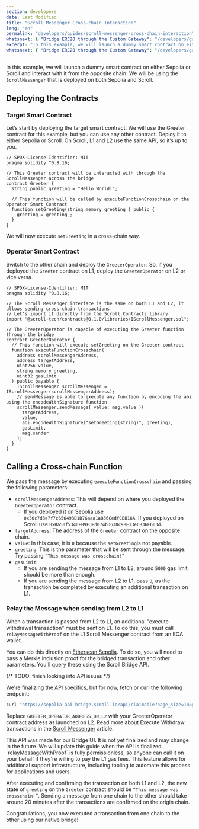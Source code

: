 ```yaml
---
section: developers
date: Last Modified
title: "Scroll Messenger Cross-chain Interaction"
lang: "en"
permalink: "developers/guides/scroll-messenger-cross-chain-interaction"
whatsnext: { "Bridge ERC20 through the Custom Gateway": "/developers/guides/bridge-erc20-through-the-custom-gateway" }
excerpt: "In this example, we will launch a dummy smart contract on either Sepolia or Scroll Sepolia testnet and interact with it from the opposite chain."
whatsnext: { "Bridge ERC20 through the Custom Gateway": "/developers/guides/bridge-erc20-through-the-custom-gateway" }
---
```



In this example, we will launch a dummy smart contract on either Sepolia or Scroll and interact
with it from the opposite chain. We will be using the `ScrollMessenger` that is deployed on both
Sepolia and Scroll.

## Deploying the Contracts

### Target Smart Contract

Let’s start by deploying the target smart contract. We will use the Greeter contract for this
example, but you can use any other contract. Deploy it to either Sepolia or Scroll. On Scroll, L1
and L2 use the same API, so it’s up to you.

```solidity
// SPDX-License-Identifier: MIT
pragma solidity ^0.8.16;

// This Greeter contract will be interacted with through the ScrollMessenger across the bridge
contract Greeter {
  string public greeting = "Hello World!";

  // This function will be called by executeFunctionCrosschain on the Operator Smart Contract
  function setGreeting(string memory greeting_) public {
    greeting = greeting_;
  }
}
```

We will now execute `setGreeting` in a cross-chain way.

### Operator Smart Contract

Switch to the other chain and deploy the `GreeterOperator`. So, if you deployed the `Greeter` contract on L1, deploy the `GreeterOperator` on L2 or vice versa.

```solidity
// SPDX-License-Identifier: MIT
pragma solidity ^0.8.16;

// The Scroll Messenger interface is the same on both L1 and L2, it allows sending cross-chain transactions
// Let's import it directly from the Scroll Contracts library
import "@scroll-tech/contracts@0.1.0/libraries/IScrollMessenger.sol";

// The GreeterOperator is capable of executing the Greeter function through the bridge
contract GreeterOperator {
  // This function will execute setGreeting on the Greeter contract
  function executeFunctionCrosschain(
    address scrollMessengerAddress,
    address targetAddress,
    uint256 value,
    string memory greeting,
    uint32 gasLimit
  ) public payable {
    IScrollMessenger scrollMessenger = IScrollMessenger(scrollMessengerAddress);
    // sendMessage is able to execute any function by encoding the abi using the encodeWithSignature function
    scrollMessenger.sendMessage{ value: msg.value }(
      targetAddress,
      value,
      abi.encodeWithSignature("setGreeting(string)", greeting),
      gasLimit,
      msg.sender
    );
  }
}
```

## Calling a Cross-chain Function

We pass the message by executing `executeFunctionCrosschain` and passing the following parameters:

- `scrollMessengerAddress`: This will depend on where you deployed the `GreeterOperator` contract.
  - If you deployed it on Sepolia use `0x50c7d3e7f7c656493D1D76aaa1a836CedfCBB16A`. If you deployed on Scroll use `0xBa50f5340FB9F3Bd074bD638c9BE13eCB36E603d`.
- `targetAddress`: The address of the `Greeter` contract on the opposite chain.
- `value`: In this case, it is `0` because the `setGreeting`is not payable.
- `greeting`: This is the parameter that will be sent through the message. Try passing `“This message was crosschain!”`
- `gasLimit`:
  - If you are sending the message from L1 to L2, around `5000` gas limit should be more than enough.
  - If you are sending the message from L2 to L1, pass `0`, as the transaction be completed by executing an additional transaction on L1.

### Relay the Message when sending from L2 to L1

When a transaction is passed from L2 to L1, an additional "execute withdrawal transaction" must be sent on L1. To do this, you must call `relayMessageWithProof` on the L1 Scroll Messenger
contract from an EOA wallet.

You can do this directly on [Etherscan Sepolia](https://sepolia.etherscan.io/address/0x50c7d3e7f7c656493d1d76aaa1a836cedfcbb16a#writeProxyContract#F3).
To do so, you will need to pass a Merkle inclusion proof for the bridged transaction and other parameters. You'll query these using the Scroll Bridge API.

{/* TODO: finish looking into API issues */}

We're finalizing the API specifics, but for now, fetch or curl the following endpoint:

```bash
curl "https://sepolia-api-bridge.scroll.io/api/claimable?page_size=10&page=1&address=GREETER_OPERATOR_ADDRESS_ON_L2"
```

Replace `GREETER_OPERATOR_ADDRESS_ON_L2` with your GreeterOperator contract address as launched on L2. Read more about Execute Withdraw transactions
in the [Scroll Messenger](/developers/l1-and-l2-bridging/the-scroll-messenger) article.

<Aside type="danger" title="Experimental API">
  This API was made for our Bridge UI. It is not yet finalized and may change in the future. We will update this guide
  when the API is finalized.
</Aside>

<Aside type="caution" title="Anyone can execute your L2 → L1 Message">
  `relayMessageWithProof` is fully permissionless, so anyone can call it on your behalf if they're willing to pay the L1
  gas fees. This feature allows for additional support infrastructure, including tooling to automate this process for
  applications and users.
</Aside>

After executing and confirming the transaction on both L1 and L2, the new state of `greeting` on the `Greeter` contract should be `“This message was crosschain!”`. Sending a message from one chain to the other should take around 20 minutes after the transactions are confirmed on the origin chain.

Congratulations, you now executed a transaction from one chain to the other using our native bridge!

